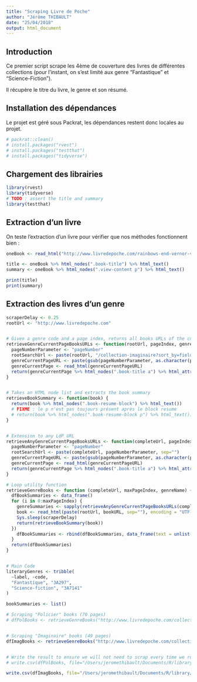 ```yaml
---
title: "Scraping Livre de Poche"
author: "Jérôme THIBAULT"
date: "25/04/2018"
output: html_document
---
```


## Introduction
Ce premier script scrape les 4ème de couverture des livres de différentes collections (pour l'instant, on s'est limité aux genre "Fantastique" et "Science-Fiction").

Il récupère le titre du livre, le genre et son résumé.


## Installation des dépendances
Le projet est géré sous Packrat, les dépendances restent donc locales au projet.

```r
# packrat::clean()
# install.packages("rvest")
# install.packages("testthat")
# install.packages("tidyverse")
```

## Chargement des librairies

```r
library(rvest)
library(tidyverse)
# TODO : assert the title and summary
library(testthat)
```

## Extraction d'un livre
On teste l'extraction d'un livre pour vérifier que nos méthodes fonctionnent bien :
```r

oneBook <- read_html("http://www.livredepoche.com/rainbows-end-vernor-vinge-9782253159933")

title <- oneBook %>% html_nodes(".book-title") %>% html_text()
summary <- oneBook %>% html_nodes(".view-content p") %>% html_text()

print(title)
print(summary)

```


## Extraction des livres d'un genre

```r
scraperDelay <- 0.25
rootUrl <- "http://www.livredepoche.com"


# Given a genre code and a page index, returns all books URLs of the current page
retrieveGenreCurrentPageBooksURLs <- function(rootUrl, pageIndex, genreCode) {
  pageNumberParameter <- "pageNumber"
  rootSearchUrl <- paste(rootUrl, "/collection-imaginaire?sort_by=field_book_publication_date&sort_order=DESC&page=", pageNumberParameter, "&f[0]=field_book_collection%3A10489&f[1]=field_tags%", sep="")
  genreCurrentPageURL <- paste(gsub(pageNumberParameter, as.character(pageIndex), rootSearchUrl), genreCode, sep="")
  genreCurrentPage <- read_html(genreCurrentPageURL)
  return(genreCurrentPage %>% html_nodes(".book-title a") %>% html_attr("href"))
}


# Takes an HTML node list and extracts the book summary
retrieveBookSummary <- function(book) {
  return(book %>% html_nodes(".book-resume-block") %>% html_text())
  # FIXME : le p n'est pas toujours présent après le block resume
  # return(book %>% html_nodes(".book-resume-block p") %>% html_text())
}


# Extension to any LdP URL
retrieveAnyGenreCurrentPageBooksURLs <- function(completeUrl, pageIndex) {
  pageNumberParameter <- "pageNumber"
  rootSearchUrl <- paste(completeUrl, pageNumberParameter, sep="")
  genreCurrentPageURL <- paste(gsub(pageNumberParameter, as.character(pageIndex), rootSearchUrl), sep="")
  genreCurrentPage <- read_html(genreCurrentPageURL)
  return(genreCurrentPage %>% html_nodes(".book-title a") %>% html_attr("href"))
}

# Loop utility function
retrieveGenreBooks <- function (completeUrl, maxPageIndex, genreName) {
  dfBookSummaries <- data_frame()
  for (i in 0:maxPageIndex) {
    genreSummaries <- sapply(retrieveAnyGenreCurrentPageBooksURLs(completeUrl, i), function(bookURL) {
    book <- read_html(paste(rootUrl, bookURL, sep=""), encoding = "UTF-8")
    Sys.sleep(scraperDelay)
    return(retrieveBookSummary(book))
  })
    dfBookSummaries <- rbind(dfBookSummaries, data_frame(text = unlist(genreSummaries),genre=genreName))
  }
  return(dfBookSummaries)
}


# Main Code
literaryGenres <- tribble(
  ~label, ~code,
  "Fantastique", "3A297",
  "Science-fiction", "3A7141"
)

bookSummaries <- list()

# Scraping "Policier" books (70 pages)
# dfPolBooks <- retrieveGenreBooks("http://www.livredepoche.com/collection-policiers?sort_by=field_book_publication_date&sort_order=DESC&f[0]=field_tags%3A5722&page=", 69, "Policier")


# Scraping "Imaginaire" books (49 pages)
dfImagBooks <- retrieveGenreBooks("http://www.livredepoche.com/collection-imaginaire?sort_by=field_book_publication_date&sort_order=DESC&f[0]=field_tags%3A5726&page=", 48, "Imaginaire")


# Write the result to ensure we will not need to scrap every time we run the project
# write.csv(dfPolBooks, file="/Users/jeromethibault/Documents/R/library/dfPolBooks.csv")

write.csv(dfImagBooks, file="/Users/jeromethibault/Documents/R/library/dfImagBooks.csv")
```

